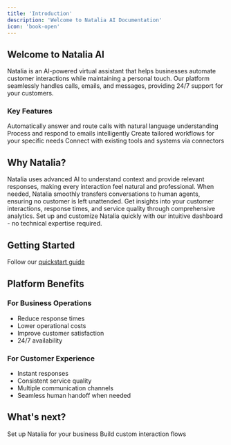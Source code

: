 ```yaml
---
title: 'Introduction'
description: 'Welcome to Natalia AI Documentation'
icon: 'book-open'
---
```


## Welcome to Natalia AI

Natalia is an AI-powered virtual assistant that helps businesses automate customer interactions while maintaining a personal touch. Our platform seamlessly handles calls, emails, and messages, providing 24/7 support for your customers.

### Key Features

<CardGroup cols={2}>
  <Card title="Smart Call Handling" icon="phone">
    Automatically answer and route calls with natural language understanding
  </Card>
  <Card title="Email Management" icon="envelope">
    Process and respond to emails intelligently
  </Card>
  <Card title="Custom Scenarios" icon="wand-magic-sparkles">
    Create tailored workflows for your specific needs
  </Card>
  <Card title="Integration Ready" icon="puzzle-piece">
    Connect with existing tools and systems via connectors
  </Card>
</CardGroup>

## Why Natalia?

<Tabs>
  <Tab title="AI-Powered Intelligence">
    Natalia uses advanced AI to understand context and provide relevant responses, making every interaction feel natural and professional.
  </Tab>
  
  <Tab title="Seamless Transfers">
    When needed, Natalia smoothly transfers conversations to human agents, ensuring no customer is left unattended.
  </Tab>
  
  <Tab title="Detailed Analytics">
    Get insights into your customer interactions, response times, and service quality through comprehensive analytics.
  </Tab>
  
  <Tab title="Easy Configuration">
    Set up and customize Natalia quickly with our intuitive dashboard - no technical expertise required.
  </Tab>
</Tabs>

## Getting Started

Follow our [quickstart guide](/concepts/quickstart)

## Platform Benefits

### For Business Operations
- Reduce response times
- Lower operational costs
- Improve customer satisfaction
- 24/7 availability

### For Customer Experience
- Instant responses
- Consistent service quality
- Multiple communication channels
- Seamless human handoff when needed

## What's next?

<CardGroup>
  <Card
    title="Quick Start"
    icon="rocket"
    href="/concepts/quickstart"
  >
    Set up Natalia for your business
  </Card>
  <Card
    title="Create Scenarios"
    icon="wand-magic-sparkles"
    href="/using-natalia/scenarios"
  >
    Build custom interaction flows
  </Card>
</CardGroup>
